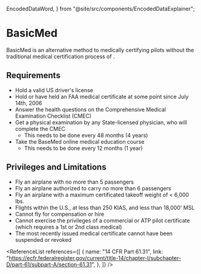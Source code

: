   EncodedDataWord,
} from "@site/src/components/EncodedDataExplainer";

# BasicMed

BasicMed is an alternative method to medically certifying pilots without the
traditional medical certification process of <Reg showTitle part="67" />.

## Requirements

- Hold a valid US driver's license
- Hold or have held an FAA medical certificate at some point since July 14th,
  2006
- Answer the health questions on the Comprehensive Medical Examination Checklist
  (CMEC)
- Get a physical examination by any State-licensed physician, who will complete
  the CMEC
  - This needs to be done every 48 months (4 years)
- Take the BaseMed online medical education course
  - This needs to be done every 12 months (1 year)

## Privileges and Limitations

- Fly an airplane with no more than 5 passengers
- Fly an airplane authorized to carry no more than 6 passengers
- Fly an airplane with a maximum certificated takeoff weight of < 6,000 lbs.
- Flights within the U.S., at less than 250 KIAS, and less than 18,000' MSL
- Cannot fly for compensation or hire
- Cannot exercise the privileges of a commercial or ATP pilot certificate (which
  requires a 1st or 2nd class medical)
- The most recently issued medical certificate cannot have been suspended or revoked

<Reg part="61.113(i)" />

<ReferenceList
  references={[
    {
      name: "14 CFR Part 61.31",
      link: "https://ecfr.federalregister.gov/current/title-14/chapter-I/subchapter-D/part-61/subpart-A/section-61.31",
    },
  ]}
/>
